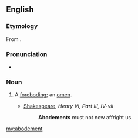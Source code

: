 ==English==

===Etymology===
From {{suffix|abode|ment}}.

===Pronunciation===
* {{a|US}} {{IPA|/əˈboʊd.mn̩t/}}

===Noun===
{{en-noun}}

# {{obsolete}} A [[foreboding]]; an [[omen]].
#* [[w:Shakespeare|Shakespeare]], ''Henry VI, Part III, IV-vii''
#*: '''Abodements''' must not now affright us.

[[my:abodement]]